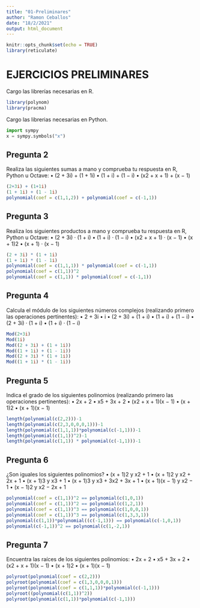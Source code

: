 ```yaml
---
title: "01-Preliminares"
author: "Ramon Ceballos"
date: "18/2/2021"
output: html_document
---
```


```r
knitr::opts_chunk$set(echo = TRUE)
library(reticulate)
```

# EJERCICIOS PRELIMINARES

Cargo las librerías necesarias en R.

```r
library(polynom)
library(pracma)
```

Cargo las librerias necesarias en Python.

```python
import sympy
x = sympy.symbols("x")
```


## Pregunta 2

Realiza las siguientes sumas a mano y comprueba tu respuesta en R, Python u Octave:
• (2 + 3i) + (1 + 1i)
• (1 + i) + (1 − i)
• (x2 + x + 1) + (x − 1)

```r
(2+3i) + (1+1i)
(1 + 1i) + (1 - 1i)
polynomial(coef = c(1,1,2)) + polynomial(coef = c(-1,1))
```


## Pregunta 3
Realiza los siguientes productos a mano y comprueba tu respuesta en R, Python u Octave:
• (2 + 3i) · (1 + i)
• (1 + i) · (1 − i)
• (x2 + x + 1) · (x − 1)
• (x + 1)2
• (x + 1) · (x − 1)

```r
(2 + 3i) * (1 + 1i)
(1 + 1i) * (1 - 1i)
polynomial(coef = c(1,1,1)) * polynomial(coef = c(-1,1))
polynomial(coef = c(1,1))^2
polynomial(coef = c(1,1)) * polynomial(coef = c(-1,1))
```


## Pregunta 4
Calcula el módulo de los siguientes números complejos (realizando primero las operaciones pertinentes):
• 2 + 3i
• i
• (2 + 3i) + (1 + i)
• (1 + i) + (1 − i)
• (2 + 3i) · (1 + i)
• (1 + i) · (1 − i)

```r
Mod(2+3i)
Mod(1i)
Mod((2 + 3i) + (1 + 1i))
Mod((1 + 1i) + (1 - 1i))
Mod((2 + 3i) * (1 + 1i))
Mod((1 + 1i) * (1 - 1i))
```


## Pregunta 5
Indica el grado de los siguientes polinomios (realizando primero las operaciones pertinentes):
• 2x + 2
• x5 + 3x + 2
• (x2 + x + 1)(x − 1)
• (x + 1)2
• (x + 1)(x − 1)

```r
length(polynomial(c(2,2)))-1
length(polynomial(c(2,3,0,0,0,1)))-1
length(polynomial(c(1,1,1))*polynomial(c(-1,1)))-1
length(polynomial(c(1,1))^2)-1
length(polynomial(c(1,1)) * polynomial(c(-1,1)))-1
```



## Pregunta 6
¿Son iguales los siguientes polinomios?
• (x + 1)2 y x2 + 1
• (x + 1)2 y x2 + 2x + 1
• (x + 1)3 y x3 + 1
• (x + 1)3 y x3 + 3x2 + 3x + 1
• (x + 1)(x − 1) y x2 − 1
• (x − 1)2 y x2 − 2x + 1

```r
polynomial(coef = c(1,1))^2 == polynomial(c(1,0,1))
polynomial(coef = c(1,1))^2 == polynomial(c(1,2,1))
polynomial(coef = c(1,1))^3 == polynomial(c(1,0,0,1))
polynomial(coef = c(1,1))^3 == polynomial(c(1,3,3,1))
polynomial(c(1,1))*polynomial((c(-1,1))) == polynomial(c(-1,0,1))
polynomial(c(-1,1))^2 == polynomial(c(1,-2,1))
```



## Pregunta 7
Encuentra las raíces de los siguientes polinomios:
• 2x + 2
• x5 + 3x + 2
• (x2 + x + 1)(x − 1)
• (x + 1)2
• (x + 1)(x − 1)


```r
polyroot(polynomial(coef = c(2,2)))
polyroot(polynomial(coef = c(1,3,0,0,0,1)))
polyroot(polynomial(coef = c(1,1,1))*polynomial(c(-1,1)))
polyroot((polynomial(c(1,1))^2))
polyroot(polynomial(c(1,1))*polynomial(c(-1,1)))

```

